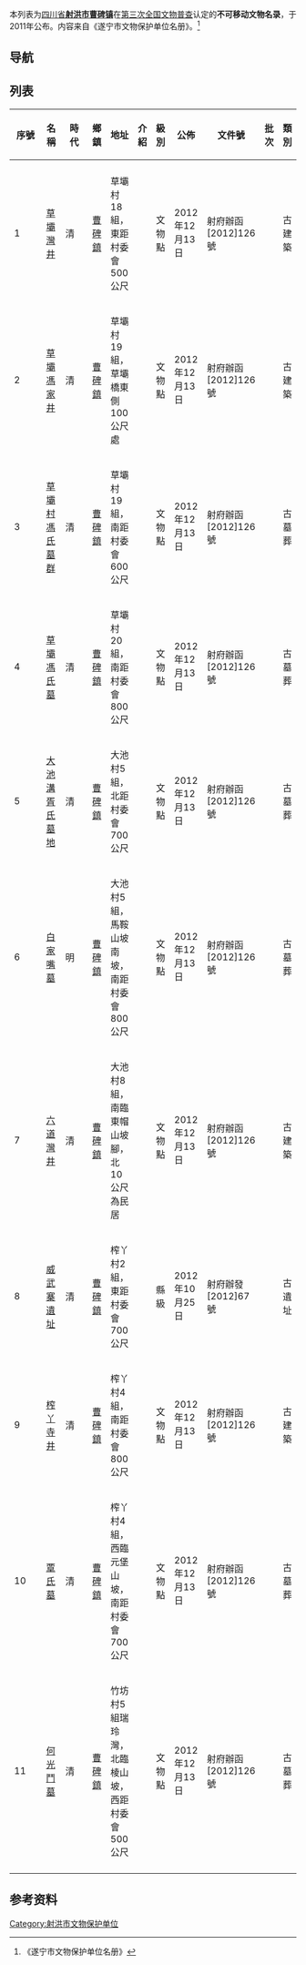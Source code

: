 本列表为[[四川省|四川省]]'''[[射洪市|射洪市]][[曹碑镇|曹碑镇]]'''在[[第三次全国文物普查|第三次全国文物普查]]认定的'''不可移动文物名录'''，于2011年公布。内容来自《遂宁市文物保护单位名册》。<ref>《遂宁市文物保护单位名册》</ref>
==导航==
{{射洪市不可移动文物|state=expanded}}

== 列表 ==
{| class="wikitable sortable" style="width:99.9%" border="1"
! width="5%" |序號
! width="10%" |名稱
! width="5%" |時代
! width="5%" |鄉鎮
! width="10%" |地址
! width="50%" |介紹
! width="5%" |級別
! width="5%" |公佈
! width="5%" |文件號
! width="5%" |批次
! width="5%" |類別
|-
|-
|1
|[[草壩灣井|草壩灣井]]
|清
|[[曹碑鎮|曹碑鎮]]
|草壩村18組，東距村委會500公尺
|
|文物點
|2012年12月13日
|射府辦函[2012]126號
|
|古建築
|-
|2
|[[草壩馮家井|草壩馮家井]]
|清
|[[曹碑鎮|曹碑鎮]]
|草壩村19組，草壩橋東側100公尺處
|
|文物點
|2012年12月13日
|射府辦函[2012]126號
|
|古建築
|-
|3
|[[草壩村馮氏墓群|草壩村馮氏墓群]]
|清
|[[曹碑鎮|曹碑鎮]]
|草壩村19組，南距村委會600公尺
|
|文物點
|2012年12月13日
|射府辦函[2012]126號
|
|古墓葬
|-
|4
|[[草壩馮氏墓|草壩馮氏墓]]
|清
|[[曹碑鎮|曹碑鎮]]
|草壩村20組，南距村委會800公尺
|
|文物點
|2012年12月13日
|射府辦函[2012]126號
|
|古墓葬
|-
|5
|[[大池溝胥氏墓地|大池溝胥氏墓地]]
|清
|[[曹碑鎮|曹碑鎮]]
|大池村5組，北距村委會700公尺
|
|文物點
|2012年12月13日
|射府辦函[2012]126號
|
|古墓葬
|-
|6
|[[白家嘴墓|白家嘴墓]]
|明
|[[曹碑鎮|曹碑鎮]]
|大池村5組，馬鞍山坡南坡，南距村委會800公尺
|
|文物點
|2012年12月13日
|射府辦函[2012]126號
|
|古墓葬
|-
|7
|[[六道灣井|六道灣井]]
|清
|[[曹碑鎮|曹碑鎮]]
|大池村8組，南臨東帽山坡腳，北10公尺為民居
|
|文物點
|2012年12月13日
|射府辦函[2012]126號
|
|古建築
|-
|8
|[[威武寨遺址|威武寨遺址]]
|清
|[[曹碑鎮|曹碑鎮]]
|榨丫村2組，東距村委會700公尺
|
|縣級
|2012年10月25日
|射府辦發[2012]67號
|
|古遺址
|-
|9
|[[榨丫寺井|榨丫寺井]]
|清
|[[曹碑鎮|曹碑鎮]]
|榨丫村4組，南距村委會800公尺
|
|文物點
|2012年12月13日
|射府辦函[2012]126號
|
|古建築
|-
|10
|[[覃氏墓|覃氏墓]]
|清
|[[曹碑鎮|曹碑鎮]]
|榨丫村4組，西臨元堡山坡，南距村委會700公尺
|
|文物點
|2012年12月13日
|射府辦函[2012]126號
|
|古墓葬
|-
|11
|[[何光鬥墓|何光鬥墓]]
|清
|[[曹碑鎮|曹碑鎮]]
|竹坊村5組瑞玲灣，北臨棱山坡，西距村委會500公尺
|
|文物點
|2012年12月13日
|射府辦函[2012]126號
|
|古墓葬
|-
|}

== 参考资料 ==
<references />

[[Category:射洪市文物保护单位|Category:射洪市文物保护单位]]